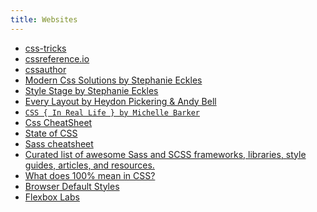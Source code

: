 ```yaml
---
title: Websites
---
```


- [css-tricks](https://css-tricks.com/)
- [cssreference.io](https://cssreference.io/)
- [cssauthor](https://cssauthor.com/)
- [Modern Css Solutions by Stephanie Eckles](https://moderncss.dev/)
- [Style Stage by Stephanie Eckles](https://stylestage.dev/)
- [Every Layout by Heydon Pickering & Andy Bell](https://every-layout.dev/)
- [`CSS { In Real Life } by Michelle Barker`](https://css-irl.info/)
- [Css CheatSheet](https://htmlcheatsheet.com/css/)
- [State of CSS](https://2020.stateofcss.com/en-US/)
- [Sass cheatsheet](https://devhints.io/sass)
- [Curated list of awesome Sass and SCSS frameworks, libraries, style guides, articles, and resources.](https://github.com/Famolus/awesome-sass)
- [What does 100% mean in CSS?](https://wattenberger.com/blog/css-percents)
- [Browser Default Styles](https://browserdefaultstyles.com/)
- [Flexbox Labs](https://flexboxlabs.netlify.app/)
